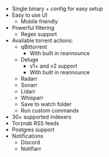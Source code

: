 * Single binary + config for easy setup
* Easy to use UI
  * Mobile friendly
* Powerful filtering
  * Regex support
* Available torrent actions:
  * qBittorrent
    * With built in reannounce
  * Deluge
    * v1+ and v2 support
    * With built in reannounce
  * Radarr
  * Sonarr
  * Lidarr
  * Whisparr
  * Save to watch folder
  * Run custom commands
* 30+ supported indexers
* Torznab RSS feeds
* Postgres support
* Notifications
  * Discord
  * Notifiarr
